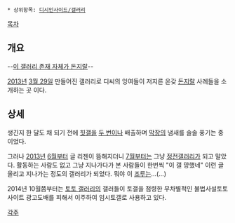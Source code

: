  * 상위항목: [[디시인사이드/갤러리]]

[[목차]]
== 개요 == 
--[http://gall.dcinside.com/board/lists/?id=smoney 이 갤러리 존재 자체가 돈지랄]--

[[2013년]] [[3월 29일]] 만들어진 갤러리로 디씨의 잉여들이 저지른 온갖 [[돈지랄]] 사례들을 소개하는 곳 이다.

== 상세 ==
생긴지 한 달도 채 되기 전에 [http://gall.dcinside.com/list.php?id=hit&no=11462 힛갤을] [http://gall.dcinside.com/list.php?id=hit&no=11466 두 번이나] 배출하며 [[막장]]의 냄새를 솔솔 풍기는 중이었다.

그러나 [[2013년]] [[6월]]부터 글 리젠이 뜸해지더니 [[7월]]부터는 그냥 [[정전]]갤러리가 되고 말았다. 활동하는 사람도 없고 그냥 지나가다가 본 사람들이 한번씩 "이 갤 망했네" 이런 글 올리고 지나가는 정도의 갤러리가 되었다. 뭐야 이 [[조루]]는...(...)

2014년 10월쯤부터는 [[토토 갤러리]]의 갤러들이 토갤을 점령한 무차별적인 불법사설토토사이트 광고도배를 피해서 이주하여 임시토갤로 사용하고 있다.

[[각주]]
